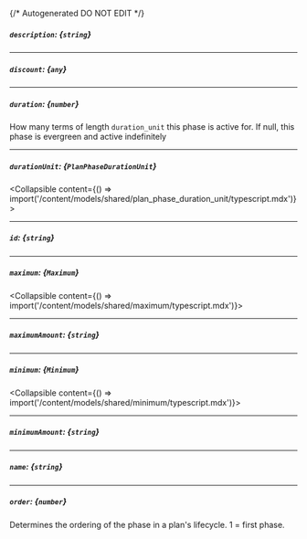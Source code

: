 {/* Autogenerated DO NOT EDIT  */}

##### `description`: *{`string`}*

---
##### `discount`: *{`any`}*

---
##### `duration`: *{`number`}*
How many terms of length `duration_unit` this phase is active for. If null, this phase is evergreen and active indefinitely

---
##### `durationUnit`: *{`PlanPhaseDurationUnit`}*
<Collapsible content={() => import('/content/models/shared/plan_phase_duration_unit/typescript.mdx')}>
</Collapsible>

---
##### `id`: *{`string`}*

---
##### `maximum`: *{`Maximum`}*
<Collapsible content={() => import('/content/models/shared/maximum/typescript.mdx')}>
</Collapsible>

---
##### `maximumAmount`: *{`string`}*

---
##### `minimum`: *{`Minimum`}*
<Collapsible content={() => import('/content/models/shared/minimum/typescript.mdx')}>
</Collapsible>

---
##### `minimumAmount`: *{`string`}*

---
##### `name`: *{`string`}*

---
##### `order`: *{`number`}*
Determines the ordering of the phase in a plan's lifecycle. 1 = first phase.

